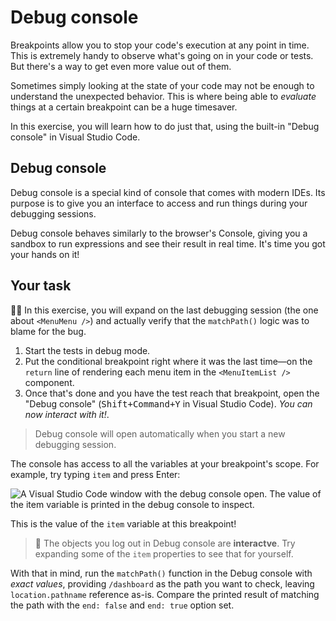 # Debug console

Breakpoints allow you to stop your code's execution at any point in time. This is extremely handy to observe what's going on in your code or tests. But there's a way to get even more value out of them.

Sometimes simply looking at the state of your code may not be enough to understand the unexpected behavior. This is where being able to _evaluate_ things at a certain breakpoint can be a huge timesaver.

In this exercise, you will learn how to do just that, using the built-in "Debug console" in Visual Studio Code.

## Debug console

Debug console is a special kind of console that comes with modern IDEs. Its purpose is to give you an interface to access and run things during your debugging sessions.

Debug console behaves similarly to the browser's Console, giving you a sandbox to run expressions and see their result in real time. It's time you got your hands on it!

## Your task

👨‍💼 In this exercise, you will expand on the last debugging session (the one about `<MenuMenu />`) and actually verify that the `matchPath()` logic was to blame for the bug.

1. Start the tests in debug mode.
1. Put the conditional breakpoint right where it was the last time—on the `return` line of rendering each menu item in the `<MenuItemList />` component.
1. Once that's done and you have the test reach that breakpoint, open the "Debug console" (<kbd>Shift+Command+Y</kbd> in Visual Studio Code). _You can now interact with it!_.

> Debug console will open automatically when you start a new debugging session.

The console has access to all the variables at your breakpoint's scope. For example, try typing `item` and press Enter:

![A Visual Studio Code window with the debug console open. The value of the item variable is printed in the debug console to inspect.](/assets/04-04-debug-console-example.png)

This is the value of the `item` variable at this breakpoint!

> 🦉 The objects you log out in Debug console are **interactve**. Try expanding some of the `item` properties to see that for yourself.

With that in mind, run the `matchPath()` function in the Debug console with _exact values_, providing `/dashboard` as the path you want to check, leaving `location.pathname` reference as-is. Compare the printed result of matching the path with the `end: false` and `end: true` option set.
